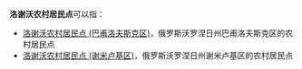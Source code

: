 '''洛谢沃农村居民点'''可以指：
* [[洛谢沃农村居民点_(巴甫洛夫斯克区)|洛谢沃农村居民点 (巴甫洛夫斯克区)]]，俄罗斯沃罗涅日州巴甫洛夫斯克区的农村居民点
* [[洛谢沃农村居民点_(谢米卢基区)|洛谢沃农村居民点 (谢米卢基区)]]，俄罗斯沃罗涅日州谢米卢基区的农村居民点

{{disambig|cat=俄语译名消歧义}}